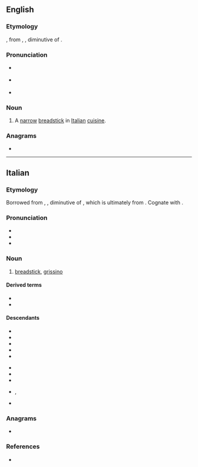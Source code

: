 ==English==

===Etymology===
{{bor|en|it|grissino}}, from {{der|en|pms|grissin}}, {{m|pms|ghërsin}}, diminutive of {{m|pms|ghersa||line, row}}.

===Pronunciation===
* {{a|UK}} {{IPA|en|/ɡɹɪˈsiːnəʊ/}}
* {{a|US}} {{IPA|en|/ɡɹəˈsinoʊ/}}
* {{rhymes|en|iːnəʊ}}

===Noun===
{{en-noun|grissini}}

# A [[narrow]] [[breadstick]] in [[Italian]] [[cuisine]].

===Anagrams===
* {{anagrams|en|a=giinorss|signiors}}

{{topics|en|Breads}}

----

==Italian==

===Etymology===
Borrowed from {{bor|it|pms|grissin}}, {{m|pms|ghërsin}}, diminutive of {{m|pms|ghersa||line, row}}, which is ultimately from {{der|it|la|cratis||wickerwork, fascine}}. Cognate with {{cog|fr|gressin}}.

===Pronunciation===
{{wikipedia|lang=it}}
* {{it-IPA|grissìno}}
* {{rhymes|it|ino}}
* {{hyphenation|it|gris|sì|no}}

===Noun===
{{it-noun|m}}

# [[breadstick]], [[#English|grissino]]

====Derived terms====
* {{l|it|grissineria}}
* {{l|it|grissinificio}}

====Descendants====
{{desc-top}}
* {{desc|fr|grissini|bor=1}}
* {{desc|de|Grissini|bor=1}}
* {{desc|el|κριτσίνι|bor=1}}
* {{desc|he|גריסיני|bor=1|tr=grisíni}}
* {{desc|ja|グリッシーニ|bor=1|tr=gurisshīni}}
{{desc-mid}}
* {{desc|pl|grissini|bor=1}}
* {{desc|pt|gressino|bor=1}}
* {{desc|ru|грисси́ни|bor=1}}
* {{desc|sh|гриси́ни|bor=1}}, {{l|sh|grisíni}}
* {{desc|es|grisín|bor=1}}
{{desc-bottom}}

===Anagrams===
* {{anagrams|it|ingrossi|signorsì}}

===References===
* {{R:it:etimo|grissino}}

{{C|it|Breads}}